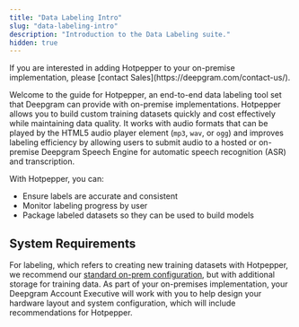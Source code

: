 ```yaml
---
title: "Data Labeling Intro"
slug: "data-labeling-intro"
description: "Introduction to the Data Labeling suite."
hidden: true
---
```


<Info>
If you are interested in adding Hotpepper to your on-premise implementation, please [contact Sales](https://deepgram.com/contact-us/).
</Info>

Welcome to the guide for Hotpepper, an end-to-end data labeling tool set that Deepgram can provide with on-premise implementations. Hotpepper allows you to build custom training datasets quickly and cost effectively while maintaining data quality. It works with audio formats that can be played by the HTML5 audio player element (`mp3`, `wav`, or `ogg`) and improves labeling efficiency by allowing users to submit audio to a hosted or on-premise Deepgram Speech Engine for automatic speech recognition (ASR) and transcription.

With Hotpepper, you can:

- Ensure labels are accurate and consistent
- Monitor labeling progress by user
- Package labeled datasets so they can be used to build models

## System Requirements

For labeling, which refers to creating new training datasets with Hotpepper, we recommend our [standard on-prem configuration](/on-prem/required/design-architecture/#basic-deployment), but with additional storage for training data. As part of your on-premises implementation, your Deepgram Account Executive will work with you to help design your hardware layout and system configuration, which will include recommendations for Hotpepper.
